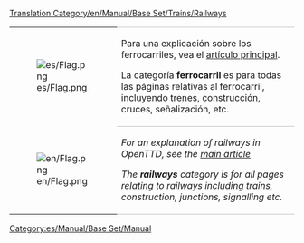 [[Translation:Category/en/Manual/Base Set/Trains/Railways]]

{| 
|- valign="top"
| [[File:es/Flag.png]]
| style="border-top:1px solid silver; border-bottom:1px solid silver;" |Para una explicación sobre los ferrocarriles, vea el [[es/Manual/Base Set/Ferrocarril|artículo principal]].

La categoría '''ferrocarril''' es para todas las páginas relativas al ferrocarril, incluyendo trenes, construcción, cruces, señalización, etc.
|- valign="top"
| [[File:en/Flag.png]]
| style="border-bottom:1px solid silver;" |''For an explanation of railways in OpenTTD, see the [[es/Manual/Base Set/Ferrocarril|main article]]''

''The '''railways''' category is for all pages relating to railways including trains, construction, junctions, signalling etc.''
|}


[[Category:es/Manual/Base Set/Manual]]